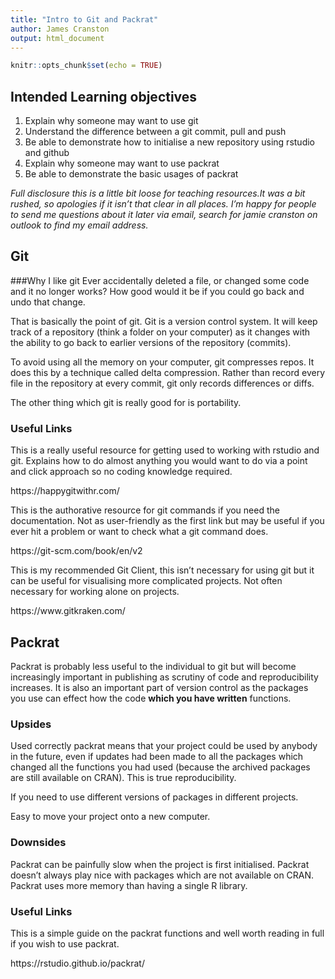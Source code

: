 ```yaml
---
title: "Intro to Git and Packrat"
author: James Cranston
output: html_document
---
```


```r
knitr::opts_chunk$set(echo = TRUE)
```

## Intended Learning objectives
1. Explain why someone may want to use git
2. Understand the difference between a git commit, pull and push
3. Be able to demonstrate how to initialise a new repository using rstudio and github
4. Explain why someone may want to use packrat
5. Be able to demonstrate the basic usages of packrat

*Full disclosure this is a little bit loose for teaching resources.It was a bit rushed, so apologies if it isn't that clear in all places. I'm happy for people to send me questions about it later via email, search for jamie cranston on outlook to find my email address.*

## Git

###Why I like git
Ever accidentally deleted a file, or changed some code and it no longer works? How good would it be if you could go back and undo that change.

That is basically the point of git. Git is a version control system. It will keep track of a repository (think a folder on your computer) as it changes with the ability to go back to earlier versions of the repository (commits).

To avoid using all the memory on your computer, git compresses repos. It does this by a technique called delta compression. Rather than record every file in the repository at every commit, git only records differences or diffs.

The other thing which git is really good for is portability.


### Useful Links
This is a really useful resource for getting used to working with rstudio and git. Explains how to do almost anything you would want to do via a point and click approach so no coding knowledge required.

https://happygitwithr.com/ 

This is the authorative resource for git commands if you need the documentation. Not as user-friendly as the first link but may be useful if you ever hit a problem or want to check what a git command does.

https://git-scm.com/book/en/v2

This is my recommended Git Client, this isn't necessary for using git but it can be useful for visualising more complicated projects. Not often necessary for working alone on projects.

https://www.gitkraken.com/ 

## Packrat

Packrat is probably less useful to the individual to git but will become increasingly important in publishing as scrutiny of code and reproducibility increases. It is also an important part of version control as the packages you use can effect how the code __which you have written__ functions.

### Upsides
Used correctly packrat means that your project could be used by anybody in the future, even if updates had been made to all the packages which changed all the functions you had used (because the archived packages are still available on CRAN). This is true reproducibility.

If you need to use different versions of packages in different projects.

Easy to move your project onto a new computer.

### Downsides
Packrat can be painfully slow when the project is first initialised.
Packrat doesn't always play nice with packages which are not available on CRAN.
Packrat uses more memory than having a single R library.


### Useful Links

This is a simple guide on the packrat functions and well worth reading in full if you wish to use packrat.

https://rstudio.github.io/packrat/